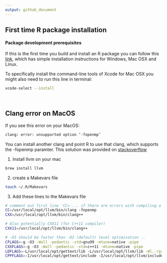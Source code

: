 ```yaml
---
output: github_document
---
```





## First time R package installation

#### Package development prerequisites
If this is the first time you build and install an R package you can follow this [link](https://support.rstudio.com/hc/en-us/articles/200486498-Package-Development-Prerequisites),
which has simple installation instructions for Windows, Mac OSX and Linux.

To specifically install the command-line tools of Xcode for Mac OSX you might also need to run this line in terminal:  
``` bash
xcode-select --install
```


\  



## Clang error on MacOS

If you see this error on your MacOS:  
``` bash
clang: error: unsupported option ‘-fopenmp’
```

You can install another clang and point R to use that clang, which supports the -fopenmp paramter.
This solution was provided on [stackoverflow](https://stackoverflow.com/questions/43595457/alternate-compiler-for-installing-r-packages-clang-error-unsupported-option)

1. Install llvm on your mac
``` bash
brew install llvm
```

2. create a Makevars file
``` bash
touch ~/.R/Makevars
```

3. Add these lines to the Makevars file
```bash
# comment out first line 'CC= ... if there are errors with compiling a package
CC=/usr/local/opt/llvm/bin/clang -fopenmp
CXX=/usr/local/opt/llvm/bin/clang++

# Also potentially CXX11 (for C++11 compiler)
CXX11=/usr/local/opt/llvm/bin/clang++

# -O3 should be faster than -O2 (default) level optimisation ..
CFLAGS=-g -O3 -Wall -pedantic -std=gnu99 -mtune=native -pipe
CXXFLAGS=-g -O3 -Wall -pedantic -std=c++11 -mtune=native -pipe
LDFLAGS=-L/usr/local/opt/gettext/lib -L/usr/local/opt/llvm/lib -Wl,-rpath,/usr/local/opt/llvm/lib
CPPFLAGS=-I/usr/local/opt/gettext/include -I/usr/local/opt/llvm/include
```




